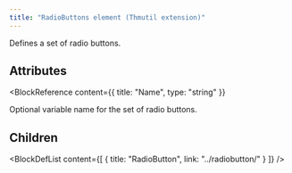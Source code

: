 ```yaml
---
title: "RadioButtons element (Thmutil extension)"
---
```



Defines a set of radio buttons.


## Attributes

<BlockWrapper>

  <BlockReference
    content={{
      title: "Name",
      type: "string"
    }}
  >
  Optional variable name for the set of radio buttons.
  </BlockReference>

</BlockWrapper>

## Children

<BlockDefList content={[
    {
      title: "RadioButton",
      link: "../radiobutton/"
    }
  ]}
/>